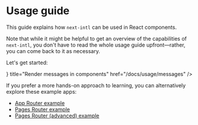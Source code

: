 
# Usage guide

This guide explains how `next-intl` can be used in React components.

Note that while it might be helpful to get an overview of the capabilities of `next-intl`, you don't have to read the whole usage guide upfront—rather, you can come back to it as necessary.

Let's get started:

<Cards num={2}>
  <Card
    arrow
    icon={<ChatBubbleBottomCenterTextIcon />}
    title="Render messages in components"
    href="/docs/usage/messages"
  />
</Cards>

If you prefer a more hands-on approach to learning, you can alternatively explore these example apps:

- [App Router example](/examples/next-13)
- [Pages Router example](/examples/minimal)
- [Pages Router (advanced) example](/examples/advanced)
